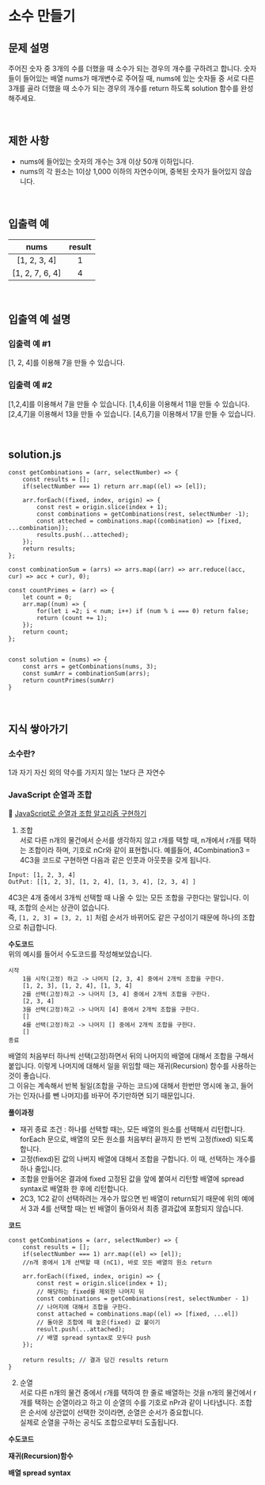 # 소수 만들기

## 문제 설명

주어진 숫자 중 3개의 수를 더했을 때 소수가 되는 경우의 개수를 구하려고 합니다. 숫자들이 들어있는 배열 nums가 매개변수로 주어질 때, nums에 있는 숫자들 중 서로 다른 3개를 골라 더했을 때 소수가 되는 경우의 개수를 return 하도록 solution 함수를 완성해주세요.

<br />

## 제한 사항

- nums에 들어있는 숫자의 개수는 3개 이상 50개 이하입니다.
- nums의 각 원소는 1이상 1,000 이하의 자연수이며, 중복된 숫자가 들어있지 않습니다.

<br />

## 입출력 예

|      nums       | result |
| :-------------: | :----: |
|  [1, 2, 3, 4]   |   1    |
| [1, 2, 7, 6, 4] |   4    |

<br />

## 입출역 예 설명

### 입출력 예 #1

[1, 2, 4]를 이용해 7을 만들 수 있습니다.

### 입출력 예 #2

[1,2,4]를 이용해서 7을 만들 수 있습니다.
[1,4,6]을 이용해서 11을 만들 수 있습니다.
[2,4,7]을 이용해서 13을 만들 수 있습니다.
[4,6,7]을 이용해서 17을 만들 수 있습니다.

<br />

## solution.js

```JS
const getCombinations = (arr, selectNumber) => {
    const results = [];
    if(selectNumber === 1) return arr.map((el) => [el]);

    arr.forEach((fixed, index, origin) => {
        const rest = origin.slice(index + 1);
        const combinations = getCombinations(rest, selectNumber -1);
        const atteched = combinations.map((combination) => [fixed, ...combination]);
        results.push(...atteched);
    });
    return results;
};

const combinationSum = (arrs) => arrs.map((arr) => arr.reduce((acc, cur) => acc + cur), 0);

const countPrimes = (arr) => {
    let count = 0;
    arr.map((num) => {
        for(let i =2; i < num; i++) if (num % i === 0) return false;
        return (count += 1);
    });
    return count;
};


const solution = (nums) => {
    const arrs = getCombinations(nums, 3);
    const sumArr = combinationSum(arrs);
    return countPrimes(sumArr)
}

```

<br />

## 지식 쌓아가기

### 소수란?

1과 자기 자신 외의 약수를 가지지 않는 1보다 큰 자연수

### JavaScript 순열과 조합

🔗 [JavaScript로 순열과 조합 알고리즘 구현하기](https://velog.io/@devjade/JavaScript%EB%A1%9C-%EC%88%9C%EC%97%B4%EA%B3%BC-%EC%A1%B0%ED%95%A9-%EC%95%8C%EA%B3%A0%EB%A6%AC%EC%A6%98-%EA%B5%AC%ED%98%84%ED%95%98%EA%B8%B0)

1. 조합  
   서로 다른 n개의 물건에서 순서를 생각하지 않고 r개를 택할 때, n개에서 r개를 택하는 조합이라 하며, 기호로 nCr와 같이 표현합니다.
   예를들어, 4Combination3 = 4C3을 코드로 구현하면 다음과 같은 인풋과 아웃풋을 갖게 됩니다.

```
Input: [1, 2, 3, 4]
OutPut: [[1, 2, 3], [1, 2, 4], [1, 3, 4], [2, 3, 4] ]
```

4C3은 4개 중에서 3개씩 선택할 때 나올 수 있는 모든 조합을 구한다는 말입니다. 이 때, 조합의 순서는 상관이 없습니다.  
즉, `[1, 2, 3] = [3, 2, 1]` 처럼 순서가 바뀌어도 같은 구성이기 때문에 하나의 조합으로 취급합니다.

**수도코드**  
위의 예시를 들어서 수도코드를 작성해보았습니다.

```
시작
    1을 시작(고정) 하고 -> 나머지 [2, 3, 4] 중에서 2개씩 조합을 구한다.
    [1, 2, 3], [1, 2, 4], [1, 3, 4]
    2를 선택(고정)하고 -> 나머지 [3, 4] 중에서 2개씩 조합을 구한다.
    [2, 3, 4]
    3을 선택(고정)하고 -> 나머지 [4] 중에서 2개씩 조합을 구한다.
    []
    4를 선택(고정)하고 -> 나머지 [] 중에서 2개씩 조합을 구한다.
    []
종료
```

배열의 처음부터 하나씩 선택(고정)하면서 뒤의 나머지의 배열에 대해서 조합을 구해서 붙입니다.
이렇게 나머지에 대해서 일을 위임할 때는 재귀(Recursion) 함수를 사용하는 것이 좋습니다.  
그 이유는 계속해서 반복 될일(조합을 구하는 코드)에 대해서 한번만 명시에 놓고, 들어가는 인자(나를 뺀 나머지)를 바꾸어 주기만하면 되기 때문입니다.

**풀이과정**

- 재귀 종료 조건 : 하나를 선택할 때는, 모든 배열의 원소를 선택해서 리턴합니다.
  forEach 문으로, 배열의 모든 원소를 처음부터 끝까지 한 번씩 고정(fixed) 되도록 합니다.
- 고정(fiexd)된 값의 나버지 배열에 대해서 조합을 구합니다. 이 때, 선택하는 개수를 하나 줄입니다.
- 조합을 만들어온 결과에 fixed 고정된 값을 앞에 붙여서 리턴할 배열에 spread syntax로 배열화 한 후에 리턴합니다.
- 2C3, 1C2 같이 선택하려는 개수가 많으면 빈 배열이 return되기 때문에 위의 예에서 3과 4를 선택할 때는 빈 배열이 돌아와서 최종 결과값에 포함되지 않습니다.

**코드**

```JS
const getCombinations = (arr, selectNumber) => {
    const results = [];
    if(selectNumber === 1) arr.map((el) => [el]);
    //n개 중에서 1개 선택할 때 (nC1), 바로 모든 배열의 원소 return

    arr.forEach((fixed, index, origin) => {
        const rest = origin.slice(index + 1);
        // 해당하는 fixed를 제외한 나머지 뒤
        const combinations = getCombinations(rest, selectNumber - 1)
        // 나머지에 대해서 조합을 구한다.
        const attached = combinations.map((el) => [fixed, ...el])
        // 돌아온 조합에 떼 놓은(fixed) 값 붙이기
        result.push(...attached);
        // 배열 spread syntax로 모두다 push
    });

    return results; // 결과 담긴 results return
}
```

2. 순열  
   서로 다른 n개의 물건 중에서 r개를 택하여 한 줄로 배열하는 것을 n개의 물건에서 r개를 택하는 순열이라고 하고 이 순열의 수를 기호로 nPr과 같이 나타냅니다. 조합은 순서에 상관없이 선택한 것이라면, 순열은 순서가 중요합니다.  
   실제로 순열을 구하는 공식도 조합으로부터 도출됩니다.

**수도코드**

**재귀(Recursion)함수**

**배열 spread syntax**

<br />
